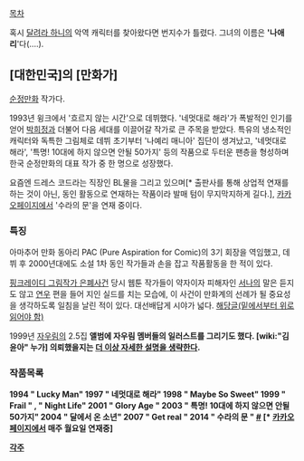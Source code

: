 [[목차]]

혹시 [[달려라 하니]]의 악역 캐릭터를 찾아왔다면 번지수가 틀렸다. 그녀의 이름은 ''''나애리''''다(....).

== [대한민국]의 [만화가] ==
[[순정만화]] 작가다. 

1993년 윙크에서 '흐르지 않는 시간'으로 데뷔했다. '네멋대로 해라'가 폭발적인 인기를 얻어 [[박희정]]과 더불어 다음 세대를 이끌어갈 작가로 큰 주목을 받았다. 특유의 냉소적인 캐릭터와 독특한 그림체로 데뷔 초기부터 '나예리 매니아' 집단이 생겨났고, '네멋대로 해라', '특명! 10대에 하지 않으면 안될 50가지' 등의 작품으로 두터운 팬층을 형성하며 한국 순정만화의 대표 작가 중 한 명으로 성장했다.

요즘엔 드레스 코드라는 직장인 BL물을 그리고 있으며[* 출판사를 통해 상업적 연재를 하는 것이 아닌, 동인 활동으로 연재하는 작품이라 발매 텀이 무지막지하게 길다.], [[카카오페이지]]에서 '수라의 문'을 연재 중이다.

=== 특징 ===
아마추어 만화 동아리 PAC (Pure Aspiration for Comic)의 3기 회장을 역임했고, 데뷔 후 2000년대에도 소설 1차 동인 작가들과 손을 잡고 작품활동을 한 적이 있다. 

[[핑크레이디 그림작가 은폐사건]] 당시 웹툰 작가들이 약자이자 피해자인 [[서나]]의 말은 듣지도 않고 [[연우]] 편을 들어 지인 실드를 치는 모습에, 이 사건이 만화계의 선례가 될 중요성을 생각하도록 일침을 날린 적이 있다. 대선배답게 시야가 넓다. [http://oeker.net/bbs/board.php?bo_table=comic&wr_id=1840684 해당글(밑에서부터 위로 읽어야 함)]

1999년 [[자우림]]의 2.5집 <B 정규작업定規作業> 앨범에 자우림 멤버들의 일러스트를 그리기도 했다. [wiki:"김윤아" 누가] 의뢰했을지는 [[더 이상 자세한 설명을 생략한다]].

=== 작품목록 ===
1994 " Lucky Man"
1997 " 네멋대로 해라"
1998 " Maybe So Sweet"
1999 " Frail " , " Night Life"
2001 " Glory Age "
2003 " 특명! 10대에 하지 않으면 안될 50가지"
2004 " 달에서 온 소년"
2007 " Get real "
2014 " 수라의 문 " [http://page.kakao.com/store/link/46609405 #] [* [[카카오페이지]]에서 매주 월요일 연재중]

[[각주]]
